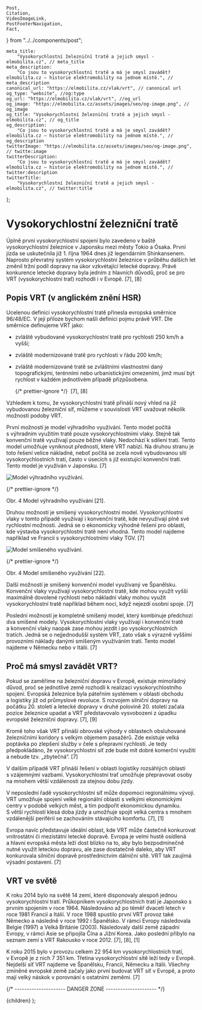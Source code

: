 	Post,
	Citation,
	VideoImageLink,
	PostFooterNavigation,
	Fact,
} from "../../components/post";


	meta_title:
		"Vysokorychlostní železniční tratě a jejich smysl - elmobilita.cz", // meta_title
	meta_description:
		"Co jsou to vysokorychlostní tratě a má je smysl zavádět? elmobilita.cz – historie elektromobility na jednom místě.", // meta_description
	canonical_url: "https://elmobilita.cz/vlak/vrt", // canonical url
	og_type: "website", //og:type
	og_url: "https://elmobilita.cz/vlak/vrt", //og_url
	og_image: "https://elmobilita.cz/assets/images/seo/og-image.png", // og_image
	og_title: "Vysokorychlostní železniční tratě a jejich smysl - elmobilita.cz", // og_title
	og_description:
		"Co jsou to vysokorychlostní tratě a má je smysl zavádět? elmobilita.cz – historie elektromobility na jednom místě.", // og_description
	twitterImage: "https://elmobilita.cz/assets/images/seo/og-image.png", // twitte:image
	twitterDescription:
		"Co jsou to vysokorychlostní tratě a má je smysl zavádět? elmobilita.cz – historie elektromobility na jednom místě.", // twitter:description
	twitterTitle:
		"Vysokorychlostní železniční tratě a jejich smysl - elmobilita.cz", // twitter:title
};

# Vysokorychlostní železniční tratě

Úplně první vysokorychlostní spojení bylo zavedeno v baště vysokorychlostní železnice v Japonsku mezi městy Tokio a&nbsp;Ósaka. První jízda se uskutečnila již 1.&nbsp;října 1964 dnes již legendárním Shinkansenem. Naprosto převratný systém vysokorychlostní železnice v&nbsp;průběhu dalších let změnil tržní podíl dopravy na úkor vzkvétající letecké dopravy. Právě konkurence letecké dopravy byla jedním z&nbsp;hlavních důvodů, proč se pro VRT (vysokorychlostní trať) rozhodli i&nbsp;v&nbsp;Evropě.&nbsp;<Citation href="/vlak/zdroje#sejdova-vysokorychlostni-trate-v-eu">[7]</Citation>,&nbsp;<Citation href="/vlak/zdroje#wikipedia-vysokorychlostni-trat">[8]</Citation>

## Popis VRT (v anglickém znění HSR)

Ucelenou definici vysokorychlostní tratě přinesla evropská směrnice 96/48/EC. V&nbsp;její příloze bychom našli definici pojmu právě VRT. Dle směrnice definujeme VRT jako:

- zvláště vybudované vysokorychlostní tratě pro rychlosti 250&nbsp;km/h a vyšší;
- zvláště modernizované tratě pro rychlosti v řádu 200&nbsp;km/h;
- zvláště modernizované tratě se zvláštními vlastnostmi daný topografickými, terénními nebo urbanistickými omezeními, jimž musí být rychlost v každém jednotlivém případě přizpůsobena.

  {/* prettier-ignore */}
 &nbsp;<Citation href="/vlak/zdroje#sejdova-vysokorychlostni-trate-v-eu">[7]</Citation>,&nbsp;<Citation href="/vlak/zdroje#wikipedia-vysokorychlostni-trat">[8]</Citation>

Vzhledem k&nbsp;tomu, že vysokorychlostní tratě přináší nový vhled na již vybudovanou železniční síť, můžeme v souvislosti VRT uvažovat několik možností podoby VRT.

První možností je model výhradního využívání. Tento model počítá s&nbsp;výhradním využitím tratě pouze vysokorychlostními vlaky. Stejně tak konvenční tratě využívají pouze běžné vlaky. Nedochází k&nbsp;sdílení tratí. Tento model umožňuje vyniknout přednosti, které VRT nabízí. Na druhou stranu je toto řešení velice nákladné, neboť počítá se zcela nově vybudovanou sítí vysokorychlostních tratí, často v&nbsp;úsecích s&nbsp;již existující konvenční tratí. Tento model je využíván v&nbsp;Japonsku.&nbsp;<Citation href="/vlak/zdroje#sejdova-vysokorychlostni-trate-v-eu">[7]</Citation>

![Model výhradního využívání.](/assets/images/vlak/model-vyhradniho-vyuzivani.webp)

{/* prettier-ignore */}
<figcaption>
	Obr. 4 Model výhradního využívání&nbsp;<Citation href="/vlak/zdroje#model-vyhradniho-vyuzivani">[21]</Citation>.
</figcaption>

Druhou možností je smíšený vysokorychlostní model. Vysokorychlostní vlaky v&nbsp;tomto případě využívají i&nbsp;konvenční tratě, kde nevyužívají plně své rychlostní možnosti. Jedná se o&nbsp;ekonomicky výhodné řešení pro oblasti, kde výstavba vysokorychlostní tratě není vhodná. Tento model najdeme například ve Francii s&nbsp;vysokorychlostními vlaky TGV.&nbsp;<Citation href="/vlak/zdroje#sejdova-vysokorychlostni-trate-v-eu">[7]</Citation>

![Model smíšeného využívání.](/assets/images/vlak/smiseny-model-vyuzivani.webp)

{/* prettier-ignore */}
<figcaption>
	Obr. 4 Model smíšeného využívání&nbsp;<Citation href="/vlak/zdroje#model-smiseneho-vyuzivani">[22]</Citation>.
</figcaption>

Další možností je smíšený konvenční model využívaný ve Španělsku. Konvenční vlaky využívají vysokorychlostní tratě, kde mohou využít vyšší maximálně dovolené rychlosti nebo nákladní vlaky mohou využít vysokorychlostní tratě například během noci, když nejezdí osobní spoje.&nbsp;<Citation href="/vlak/zdroje#sejdova-vysokorychlostni-trate-v-eu">[7]</Citation>

Poslední možností je kompletně smíšený model, který kombinuje předchozí dva smíšené modely. Vysokorychlostní vlaky využívají i&nbsp;konvenční tratě a&nbsp;konvenční vlaky naopak zase mohou jezdit i&nbsp;po vysokorychlostních tratích. Jedná se o&nbsp;nejjednodušší systém VRT, zato však s&nbsp;výrazně vyššími provozními náklady danými smíšeným využíváním tratí. Tento model najdeme v Německu nebo v Itálii.&nbsp;<Citation href="/vlak/zdroje#sejdova-vysokorychlostni-trate-v-eu">[7]</Citation>

## Proč má smysl zavádět VRT?

Pokud se zaměříme na železniční dopravu v&nbsp;Evropě, existuje mimořádný důvod, proč se jednotlivé země rozhodli k&nbsp;realizaci vysokorychlostního spojení. Evropská železnice byla páteřním systémem v&nbsp;oblasti obchodu a&nbsp;logistiky již od průmyslové revoluce. S&nbsp;rozvojem silniční dopravy na počátku 20. století a&nbsp;letecké dopravy v&nbsp;druhé polovině 20. století začala pozice železnice upadat a&nbsp;VRT představovalo vysvobození z&nbsp;úpadku evropské železniční dopravy.&nbsp;<Citation href="/vlak/zdroje#sejdova-vysokorychlostni-trate-v-eu">[7]</Citation>,&nbsp;<Citation href="/vlak/zdroje#pokorny-uvedeni-do-problematiky-vysokorychlostni-dopravy">[9]</Citation>

Kromě toho však VRT přináší obrovské výhody v oblastech obsluhované železničními koridory s&nbsp;velkým objemem pasažérů. Zde existuje velká poptávka po zlepšení služby v&nbsp;čele s&nbsp;přepravní rychlostí. Je tedy předpokládáno, že vysokorychlostní síť zde bude mít dobré komerční využití a&nbsp;nebude tzv. „zbytečná“.&nbsp;<Citation href="/vlak/zdroje#sejdova-vysokorychlostni-trate-v-eu">[7]</Citation>

V&nbsp;dalším případě VRT přináší řešení v&nbsp;oblasti logistiky rozsáhlých oblastí s&nbsp;vzájemnými vazbami. Vysokorychlostní trať umožňuje přepravovat osoby na mnohem větší vzdálenosti za stejnou dobu jízdy.

V&nbsp;neposlední řadě vysokorychlostní síť může dopomoci regionálnímu vývoji. VRT umožňuje spojení velké regionální oblasti s&nbsp;velkými ekonomickými centry v&nbsp;podobě velkých měst, a&nbsp;tím podpořit ekonomickou dynamiku. S&nbsp;větší rychlostí klesá doba jízdy a&nbsp;umožňuje spojit velká centra s&nbsp;mnohem vzdálenější periférií se zachováním stávajícího komfortu.&nbsp;<Citation href="/vlak/zdroje#sejdova-vysokorychlostni-trate-v-eu">[7]</Citation>,&nbsp;<Citation href="/vlak/zdroje#oklestova-prostorova-expanze">[1]</Citation>

Evropa navíc představuje ideální oblast, kde VRT může částečně konkurovat vnitrostátní či mezistátní letecké dopravě. Evropa je velmi hustě osídlená a&nbsp;hlavní evropská města leží dost blízko na to, aby bylo bezpodmínečně nutné využít leteckou dopravu, ale zase dostatečně daleko, aby VRT konkurovala silniční dopravě prostřednictvím dálniční sítě. VRT tak zaujímá výsadní postavení.&nbsp;<Citation href="/vlak/zdroje#sejdova-vysokorychlostni-trate-v-eu">[7]</Citation>

## VRT ve světě

K roku 2014 bylo na světě 14 zemí, které disponovaly alespoň jednou vysokorychlostní tratí. Průkopníkem vysokorychlostních tratí je Japonsko s prvním spojením v roce 1964. Následováno až po téměř dvaceti letech v roce 1981 Francií a&nbsp;Itálií. V&nbsp;roce 1988 spustilo první VRT provoz také Německo a&nbsp;následně v roce 1992 i&nbsp;Španělsko. V&nbsp;rámci Evropy následovala Belgie (1997) a&nbsp;Velká Británie (2003). Následovaly další země západní Evropy, v&nbsp;rámci Asie se připojila Čína a&nbsp;Jižní Korea. Jako poslední přibylo na seznam zemí s&nbsp;VRT Rakousko v&nbsp;roce 2012.&nbsp;<Citation href="/vlak/zdroje#sejdova-vysokorychlostni-trate-v-eu">[7]</Citation>,&nbsp;<Citation href="/vlak/zdroje#wikipedia-vysokorychlostni-trat">[8]</Citation>,&nbsp;<Citation href="/vlak/zdroje#oklestova-prostorova-expanze">[1]</Citation>

K roku 2015 bylo v&nbsp;provozu celkem 22&nbsp;954&nbsp;km vysokorychlostních tratí, v&nbsp;Evropě je z&nbsp;nich 7&nbsp;351&nbsp;km. Třetina vysokorychlostní sítě leží tedy v Evropě. Nejdelší síť VRT najdeme ve Španělsku, Francii, Německu a&nbsp;Itálii. Všechny zmíněné evropské země začaly jako první budovat VRT síť v Evropě, a&nbsp;proto mají velký náskok v&nbsp;porovnání s&nbsp;ostatními zeměmi.&nbsp;<Citation href="/vlak/zdroje#sejdova-vysokorychlostni-trate-v-eu">[7]</Citation>

<PostFooterNavigation
	hrefPrevious="/vlak/detailni-elektrifikace-zeleznice-cr"
	hrefNext="/vlak/typicke-lokomotivy-na-ceske-zeleznici"
	next="Následující"
	previous="Předchozí"
	previousEnabled="true"
	nextEnabled="true"
/>
{/* --------------------- DANGER ZONE --------------------- */}

<DefaultLayout metaData={metaData}>
	<MDXProvider
		components={{
			h2: H2,
			h3: H3,
			h4: H4,
			h6: H5,
			h5: H6,
		}}
	>
		<Post>{children}</Post>
	</MDXProvider>
</DefaultLayout>
);
